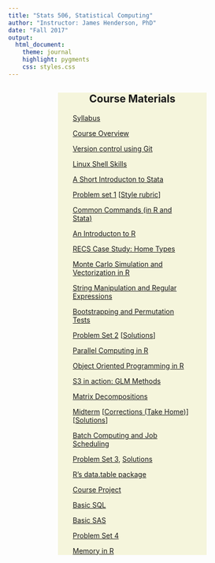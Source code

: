 ```yaml
---
title: "Stats 506, Statistical Computing"
author: "Instructor: James Henderson, PhD"
date: "Fall 2017"
output: 
  html_document:
    theme: journal
    highlight: pygments
    css: styles.css
---
```


<div style = "text-align: center; margin-left: 20%; margin-right: 20%; 
  background-color: beige">

## Course Materials 
  <div style = "text-align: left; margin-left: 10%; margin-right: 10%">
  <a href="./Syllabus.html">Syllabus</a>

  <a href="./Course_Overview.html">Course Overview</a>
  
  <a href="./Git.html">Version control using Git</a>
  
  <a href="./LinuxShellSkills.html">Linux Shell Skills</a>
  
  <a href="./Short_Introduction_to_Stata.html">A Short Introducton to Stata</a>

  <a href="./ProblemSet1.html">Problem set 1</a> [<a href="./StyleRubric.html">Style rubric</a>]

  <a href="./Language_Comparisons.html">Common Commands (in R and Stata)</a>

  <a href="./Introduction_to_R.html">An Introducton to R</a>

  <a href="./dplyr.html">RECS Case Study: Home Types</a>
  
  <a href="./MonteCarloSimulation.html">Monte Carlo Simulation and Vectorization in R</a>
  
  <a href="./StringManipulation.html">String Manipulation and Regular Expressions</a>
  
  <a href="./ComputationalMethods.html">Bootstrapping and Permutation Tests</a>
  
  <a href="./ProblemSet2.html">Problem Set 2</a> [[Solutions](./PS2_solutions.zip)]
  
  <a href="./Parallel_Computing_R.html">Parallel Computing in R</a>

  <a href="./OOP_R.html">Object Oriented Programming in R</a>

  <a href="./GLM_Methods.html">S3 in action: GLM Methods</a>

  <a href="./MatrixDecompositions.html">Matrix Decompositions</a>

  [Midterm](./midterm_506_F17.pdf) [[Corrections (Take Home)](./Midterm_Corrections.pdf)] [[Solutions](./Midterm_solutions.pdf)]
  
  [Batch Computing and Job Scheduling](./BatchComputing.html)
  
  [Problem Set 3](./ProblemSet3.html), [Solutions](PS3_Solutions.html)
  
  [R’s data.table package](./data.table.html)
  
  [Course Project](./CourseProject.html)
  
  [Basic SQL](./Intro_to_SQL.html)

  [Basic SAS](./Basic_SAS.html)

  [Problem Set 4](./ProblemSet4.html)

  [Memory in R](./MemoryProfiling.html)

  </div>
  <div>
  </div>
</div>
